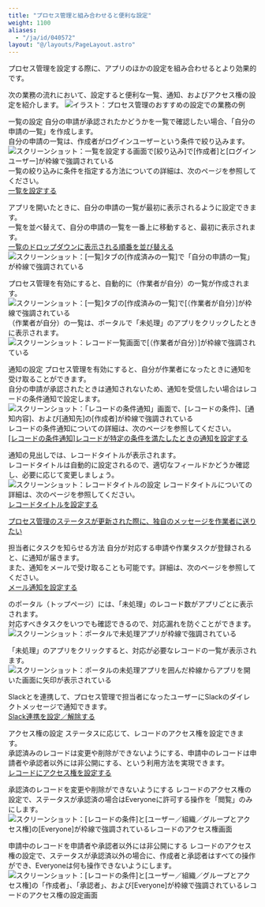 ```yaml
---
title: "プロセス管理と組み合わせると便利な設定"
weight: 1100
aliases:
  - "/ja/id/040572"
layout: "@/layouts/PageLayout.astro"
---
```




プロセス管理を設定する際に、アプリのほかの設定を組み合わせるとより効果的です。

次の業務の流れにおいて、設定すると便利な一覧、通知、およびアクセス権の設定を紹介します。
<Img src="/k/kintone/img-ja/process_tips_01.png" alt="イラスト：プロセス管理のおすすめの設定での業務の例" />

<Heading id="process_process_tips_10">一覧の設定</Heading>
自分の申請が承認されたかどうかを一覧で確認したい場合、「自分の申請の一覧」を作成します。  
自分の申請の一覧は、作成者がログインユーザーという条件で絞り込みます。
<Img src="/k/kintone/img-ja/process_tips_02.png" alt="スクリーンショット：一覧を設定する画面で[絞り込み]で[作成者]と[ログインユーザー]が枠線で強調されている" />
一覧の絞り込みに条件を指定する方法についての詳細は、次のページを参照してください。  
[一覧を設定する](/k/ja/id/040612.html)

アプリを開いたときに、自分の申請の一覧が最初に表示されるように設定できます。  
一覧を並べ替えて、自分の申請の一覧を一番上に移動すると、最初に表示されます。  
[一覧のドロップダウンに表示される順番を並び替える](/k/ja/id/040610.html)
<Img src="/k/kintone/img-ja/process_tips_03.png" alt="スクリーンショット：[一覧]タブの[作成済みの一覧]で「自分の申請の一覧」が枠線で強調されている" />

<Note>

プロセス管理を有効にすると、自動的に（作業者が自分）の一覧が作成されます。
<Img src="/k/kintone/img-ja/process_tips_04.png" alt="スクリーンショット：[一覧]タブの[作成済みの一覧]で[（作業者が自分）]が枠線で強調されている" />
（作業者が自分）の一覧は、ポータルで「未処理」のアプリをクリックしたときに表示されます。
<Img src="/k/kintone/img-ja/process_tips_05.png" alt="スクリーンショット：レコード一覧画面で[（作業者が自分）]が枠線で強調されている" />

</Note>

<Heading id="process_process_tips_20">通知の設定</Heading>
プロセス管理を有効にすると、自分が作業者になったときに通知を受け取ることができます。  
自分の申請が承認されたときは通知されないため、通知を受信したい場合はレコードの条件通知で設定します。
<Img src="/k/kintone/img-ja/process_tips_06.png" alt="スクリーンショット：「レコードの条件通知」画面で、[レコードの条件]、[通知内容]、および[通知先]の[作成者]が枠線で強調されている" />
レコードの条件通知についての詳細は、次のページを参照してください。  
[[レコードの条件通知]レコードが特定の条件を満たしたときの通知を設定する](/k/ja/id/040563.html)

<Note>

通知の見出しでは、レコードタイトルが表示されます。  
レコードタイトルは自動的に設定されるので、適切なフィールドかどうか確認し、必要に応じて変更しましょう。
<Img src="/k/kintone/img-ja/process_tips_07.png" alt="スクリーンショット：レコードタイトルの設定" />
レコードタイトルについての詳細は、次のページを参照してください。  
[レコードタイトルを設定する](/k/ja/id/040604.html)

</Note>

<Reference>

[プロセス管理のステータスが更新された際に、独自のメッセージを作業者に送りたい](/k/ja/id/040775.html)

</Reference>

<Heading level={3} id="process_process_tips_2010">担当者にタスクを知らせる方法</Heading>
自分が対応する申請や作業タスクが登録されると、<Kintone />に通知が届きます。  
また、通知をメールで受け取ることも可能です。詳細は、次のページを参照してください。  
[メール通知を設定する](/k/ja/id/040670.html)

<Kintone />のポータル（トップページ）には、「未処理」のレコード数がアプリごとに表示されます。  
対応すべきタスクをいつでも確認できるので、対応漏れを防ぐことができます。  
<Img src="/k/kintone/img-ja/process_tips_10.png" alt="スクリーンショット：ポータルで未処理アプリが枠線で強調されている" />

「未処理」のアプリをクリックすると、対応が必要なレコードの一覧が表示されます。  
<Img src="/k/kintone/img-ja/process_tips_11.png" alt="スクリーンショット：ポータルの未処理アプリを囲んだ枠線からアプリを開いた画面に矢印が表示されている" />

<Note>

Slackと<Kintone />を連携して、プロセス管理で担当者になったユーザーにSlackのダイレクトメッセージで通知できます。  
[Slack連携を設定／解除する](/k/ja/id/040678.html)

</Note>

<Heading id="process_process_tips_30">アクセス権の設定</Heading>
ステータスに応じて、レコードのアクセス権を設定できます。  
承認済みのレコードは変更や削除ができないようにする、申請中のレコードは申請者や承認者以外には非公開にする、という利用方法を実現できます。  
[レコードにアクセス権を設定する](/k/ja/id/040595.html)

<Heading level={3} id="process_process_tips_3010">承認済のレコードを変更や削除ができないようにする</Heading>
レコードのアクセス権の設定で、ステータスが承認済の場合はEveryoneに許可する操作を「閲覧」のみにします。
<Img src="/k/kintone/img-ja/process_tips_08.png" alt="スクリーンショット：[レコードの条件]と[ユーザー／組織／グループとアクセス権]の[Everyone]が枠線で強調されているレコードのアクセス権画面" />

<Heading level={3} id="process_process_tips_3020">申請中のレコードを申請者や承認者以外には非公開にする</Heading>
レコードのアクセス権の設定で、ステータスが承認済以外の場合に、作成者と承認者はすべての操作ができ、Everyoneは何も操作できないようにします。  
<Img src="/k/kintone/img-ja/process_tips_09.png" alt="スクリーンショット：[レコードの条件]と[ユーザー／組織／グループとアクセス権]の「作成者」、「承認者」、および[Everyone]が枠線で強調されているレコードのアクセス権の設定画面" />
